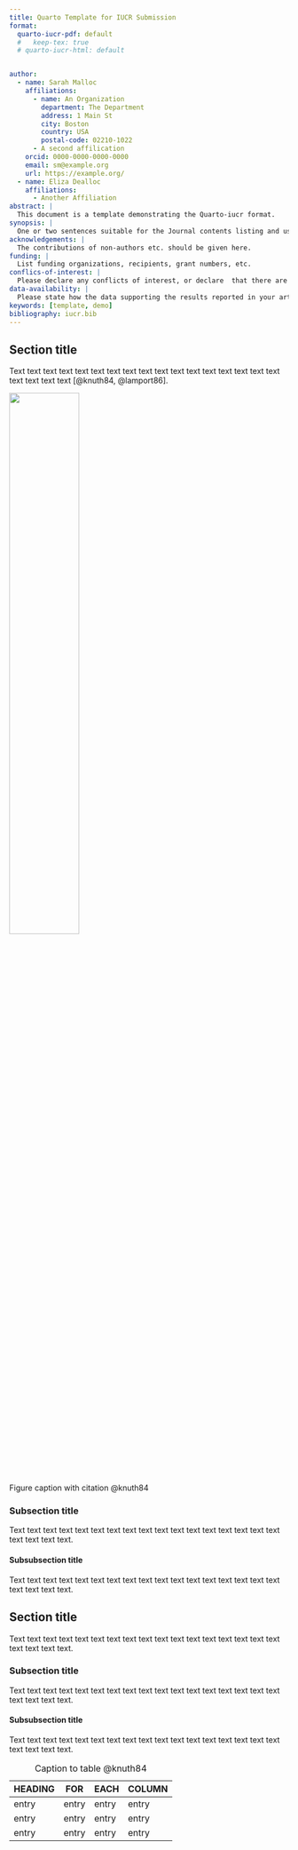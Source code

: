 ```yaml
---
title: Quarto Template for IUCR Submission
format:
  quarto-iucr-pdf: default
  #   keep-tex: true  
  # quarto-iucr-html: default


author:
  - name: Sarah Malloc
    affiliations:
      - name: An Organization
        department: The Department
        address: 1 Main St
        city: Boston
        country: USA
        postal-code: 02210-1022
      - A second affilication
    orcid: 0000-0000-0000-0000
    email: sm@example.org
    url: https://example.org/
  - name: Eliza Dealloc
    affiliations:
      - Another Affiliation
abstract: |
  This document is a template demonstrating the Quarto-iucr format.
synopsis: |
  One or two sentences suitable for the Journal contents listing and use in promoting your article via social media, highlighting the findings and significance of your work.
acknowledgements: |
  The contributions of non-authors etc. should be given here.
funding: | 
  List funding organizations, recipients, grant numbers, etc.
conflics-of-interest: |
  Please declare any conflicts of interest, or declare  that there are no conflicts of interest.
data-availability: |
  Please state how the data supporting the results reported in your article can be accessed, e.g. within the article, as published supporting material, in repositories, upon request...
keywords: [template, demo]
bibliography: iucr.bib
---
```


## Section title

Text text text text text text text text text text text text text text text text text text text text text [@knuth84, @lamport86].

::: {#fig-figure1}
![](fig1.png){width="50%" align="center"}

Figure caption with citation @knuth84
:::

### Subsection title

Text text text text text text text text text text text text text text text text text text text text text.

#### Subsubsection title

Text text text text text text text text text text text text text text text text text text text text text.

## Section title

Text text text text text text text text text text text text text text text text text text text text text.

### Subsection title

Text text text text text text text text text text text text text text text text text text text text text.

#### Subsubsection title

Text text text text text text text text text text text text text text text text text text text text text.

| HEADING | FOR   | EACH  | COLUMN |
|---------|-------|-------|--------|
| entry   | entry | entry | entry  |
| entry   | entry | entry | entry  |
| entry   | entry | entry | entry  |

: Caption to table @knuth84